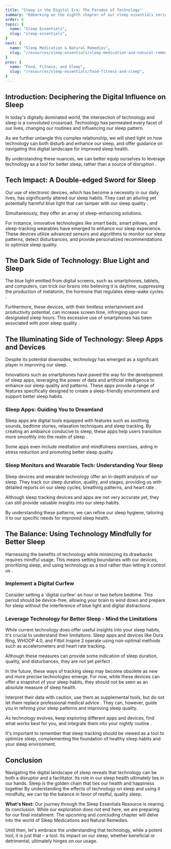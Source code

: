 ```yaml
---
title: "Sleep in the Digital Era: The Paradox of Technology"
summary: "Embarking on the eighth chapter of our sleep essentials series, we delve into the intricate role of technology in sleep. We navigate the dichotomy of technology, highlighting its potential hindrances and benefits to our sleep. In this exploration, we examine the balance of the power technology holds over our sleep quality and patterns and provide insights into leveraging it for our well-being."
order: 8
topic: {
  name: "Sleep Essentials",
  slug: "sleep-essentials",
}
next: {
  name: "Sleep Medication & Natural Remedies",
  slug: "/resources/sleep-essentials/sleep-medication-and-natural-remedies",
}
prev: {
  name: "Food, Fitness, and Sleep",
  slug: "/resources/sleep-essentials/food-fitness-and-sleep",
}
---
```


## Introduction: Deciphering the Digital Influence on Sleep
<Banner>In today's digitally dominated world, the intersection of technology and sleep is a convoluted crossroad. Technology has permeated every facet of our lives, changing our routines and influencing our <SleepLib word="sleepPattern">sleep pattern</SleepLib>.</Banner>

As we further untangle this complex relationship, we will shed light on how technology can both disturb and enhance our sleep, and offer guidance on navigating this digital landscape for improved sleep health.

By understanding these nuances, we can better equip ourselves to leverage technology as a tool for better sleep, rather than a source of disruption <ExternalLink href="https://www.health.harvard.edu/staying-healthy/blue-light-has-a-dark-side" citationNumber={1}></ExternalLink>.

## Tech Impact: A Double-edged Sword for Sleep
Our use of electronic devices, which has become a necessity in our daily lives, has significantly altered our <InternalLink word="sleepHabits">sleep habits</InternalLink>. They cast an alluring yet potentially harmful <SleepLib word="blueLight">blue light</SleepLib> that can tamper with our <SleepLib word="sleepQuality">sleep quality</SleepLib> <ExternalLink href="https://www.sleepfoundation.org/bedroom-environment/blue-light" citationNumber={2}></ExternalLink>.

Simultaneously, they offer an array of sleep-enhancing solutions.

For instance, innovative technologies like smart beds, smart pillows, and sleep-tracking wearables have emerged to enhance our sleep experience. These devices utilize advanced sensors and algorithms to monitor our sleep patterns, detect disturbances, and provide personalized recommendations to optimize sleep quality.

## The Dark Side of Technology: Blue Light and Sleep
The blue light emitted from digital screens, such as smartphones, tablets, and computers, can trick our brains into believing it is daytime, suppressing the production of <SleepLib word="melatonin">melatonin</SleepLib>, the hormone that regulates <SleepLib word="sleepWakeCycle"><SleepLib word="sleepWakeCycle">sleep-wake cycle</SleepLib>s</SleepLib>. <ExternalLink href="https://www.ncbi.nlm.nih.gov/pmc/articles/PMC6618184/" citationNumber={3}></ExternalLink>.

Furthermore, these devices, with their limitless entertainment and productivity potential, can increase screen time, infringing upon our designated sleep hours. This excessive use of smartphones has been associated with poor sleep quality <ExternalLink href="https://www.ncbi.nlm.nih.gov/pmc/articles/PMC4500888/" citationNumber={4}></ExternalLink>.

## The Illuminating Side of Technology: Sleep Apps and Devices
Despite its potential downsides, technology has emerged as a significant player in improving our sleep.

Innovations such as smartphones have paved the way for the development of sleep apps, leveraging the power of data and artificial intelligence to enhance our sleep quality and patterns. These apps provide a range of features specifically designed to create a sleep-friendly environment and support better sleep habits.

### Sleep Apps: Guiding You to Dreamland
Sleep apps are digital tools equipped with features such as soothing sounds, bedtime stories, relaxation techniques and sleep tracking. By creating an ambiance conducive to sleep, these apps help users transition more smoothly into the realm of sleep <ExternalLink href="https://www.sleepfoundation.org/how-sleep-works/how-electronics-affect-sleep" citationNumber={5}></ExternalLink>.

Some apps even include meditation and mindfulness exercises, aiding in stress reduction and promoting better sleep quality.

### Sleep Monitors and Wearable Tech: Understanding Your Sleep
Sleep devices and wearable technology offer an in-depth analysis of our sleep. They track our sleep duration, quality, and stages, providing us with detailed reports on our <SleepLib word="sleepCycle">sleep cycles</SleepLib>, breathing patterns, and heart rate <ExternalLink href="https://www.ncbi.nlm.nih.gov/pmc/articles/PMC9424753/" citationNumber={6}></ExternalLink>.

Although sleep tracking devices and apps are not very accurate yet, they can still provide valuable insights into our sleep habits.

By understanding these patterns, we can refine our <InternalLink word="sleepHabits">sleep hygiene</InternalLink>, tailoring it to our specific needs for improved sleep health.

## The Balance: Using Technology Mindfully for Better Sleep
Harnessing the benefits of technology while minimizing its drawbacks requires mindful usage. This means setting boundaries with our devices, prioritizing sleep, and using technology as a tool rather than letting it control us <ExternalLink href="https://www.nm.org/healthbeat/healthy-tips/sleep-and-your-smartphone" citationNumber={7}></ExternalLink>.

### Implement a Digital Curfew
Consider setting a 'digital curfew' an hour or two before bedtime. This period should be device-free, allowing your brain to wind down and prepare for sleep without the interference of blue light and digital distractions <ExternalLink href="https://www.sleepfoundation.org/bedroom-environment/technology-in-the-bedroom" citationNumber={8}></ExternalLink>.

### Leverage Technology for Better Sleep - Mind the Limitations
While current technology does offer useful insights into your sleep habits, it's crucial to understand their limitations. Sleep apps and devices like Oura Ring, WHOOP 4.0, and Fitbit Inspire 2 operate using non-optimal methods such as accelerometers and heart rate tracking.

Although these measures can provide some indication of sleep duration, quality, and disturbances, they are not yet perfect <ExternalLink href="https://mhealth.jmir.org/2020/4/e10733" citationNumber={9}></ExternalLink>.

In the future, these ways of tracking sleep may become obsolete as new and more precise technologies emerge. For now, while these devices can offer a snapshot of your sleep habits, they should not be seen as an absolute measure of sleep health.

Interpret their data with caution, use them as supplemental tools, but do not let them replace professional medical advice <ExternalLink href="https://www.ncbi.nlm.nih.gov/pmc/articles/PMC6618184/" citationNumber={3}></ExternalLink>. They can, however, guide you in refining your sleep patterns and improving sleep quality.

As technology evolves, keep exploring different apps and devices, find what works best for you, and integrate them into your nightly routine <ExternalLink href="https://www.sleepfoundation.org/bedroom-environment/technology-in-the-bedroom" citationNumber={8}></ExternalLink>.

<Banner>It's important to remember that sleep tracking should be viewed as a tool to optimize sleep, complementing the foundation of healthy sleep habits and your <SleepLib word="sleepEnvironment">sleep environment</SleepLib>.</Banner>

## Conclusion
Navigating the digital landscape of sleep reveals that technology can be both a disruptor and a facilitator. Its role in our sleep health ultimately lies in our hands.
<Quote> Sleep is the golden chain that ties our health and happiness together </Quote>
By understanding the effects of technology on sleep and using it mindfully, we can tip the balance in favor of restful, quality sleep.

**What's Next:** Our journey through the <InternalLink word="sleepEssentialsResource">Sleep Essentials Resource</InternalLink> is nearing its conclusion. While our exploration does not end here, we are preparing for our final installment. The upcoming and concluding chapter will delve into the world of <InternalLink word="medicationAndRemedies">Sleep Medications and Natural Remedies</InternalLink>.

Until then, let's embrace the understanding that technology, while a potent tool, it is just that – a tool. Its impact on our sleep, whether beneficial or detrimental, ultimately hinges on our usage.
